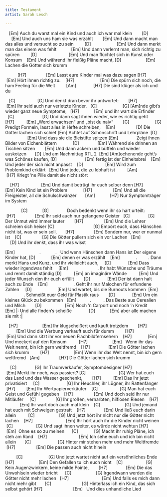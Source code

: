 ```yaml
---
title: Testament
artist: Sarah Lesch

---
```



    [Em]
Auch du warst mal ein Kind und auch ich war mal klein
        [D]                [Em]
Und auch uns ham sie was erzählt
        [Em]
Und dann macht man das alles und versucht so zu sein
         [D]                     [Em]
Und dann merkt man das einem was fehlt
            [Em]
Und dann verlernt man, sich richtig zu spüren
         [D]                          [Em]
Und man flüchtet sich in Kunst oder Konsum
    [Em]
Und während ihr fleißig Pläne macht,
[D]                    [Em]
Lachen die Götter sich krumm

           [H7]                [Em]
Lasst eure Kinder mal was dazu sagen
[H7]              [Em]
Hört ihnen richtig zu.
    [H7]                     [Em]
Die spürn sich noch, die ham Feeling für die Welt
         [Am]              [H7]
Die sind klüger als ich und du

    [C]                  [G]
Und denkt dran bevor ihr antwortet:
        [H7]                [Em]
Ihr seid auch nur verletzte Kinder.
   [C]                     [G]
[Am]nde gibt’s wieder ganz neue Symptome,
   [H7]            [Em]
und ihr wart die Erfinder
         [C]                       [G]
Und dann sagt ihnen wieder, wie es richtig geht
       [H7]          [Em]
„Werd erwachsen“ und „bist du naiv“
        [C]                     [G]
Predigt Formeln, lasst alles in Hefte schreiben,
    [Em]                 [D]
Die Götter lachen sich schief
[Em]
Achtet auf Schönschrift und Lehrpläne
  [D]                       [Em]
Und dass sie die Bleistifte spitzen
[Em]              
Zeigt ihnen Bilder von Eichenblättern 
             [D]               [Em]
Während sie drinnen an Tischen sitzen
        [Em]
Und dann ackern und büffeln und wieder auskotzen
       [D]
Und am Nachmittag RTL 2
  [Em]
[Am]ochenende geht’s was Schönes kaufen, 
[D]                       [Em]
fertig ist der Einheitsbrei
    [Em]
Und jeder der sich nicht anpasst
    [D]                  [Em]
Wird zum Problemkind erklärt
   [Em]
Und jede, die zu lebhaft ist
          [Am]                    [H7]
Kriegt ‘ne Pille damit sie nicht stört

     [H7]                  [Em]
Und damit betrügt ihr euch selber denn
[H7]               [Em]
Kein Kind ist ein Problem
             [H7]                 [Em]
Und all die Freigeister, all die Schulschwänzer
       [Am]            [H7]
Nur Symptomträger im System


              [C]            [G]               
Doch bedenkt wenn ihr so hart urteilt:
        [H7]                [Em]
Ihr seid auch nur gefangene Geister
   [C]               [G]
Der Unmut wird immer lauter 
        [H7]                 [Em]
Und die Lehrer schreien sich heiser
[C]                                [G]
Empört euch, dass Hänschen nicht ist, was er sein soll,
       [H7]                [Em] 
Sondern nur, wer er nunmal ist
    [C]                 [G]
Die Götter pullern sich ein vor Lachen
   [Em]                     [D]
Und ihr denkt, dass ihr was wisst

 
[Em]                    .            .  
Und wenn Hänschen dann Hans ist Der eigene Kinder hat, 
[D]             [Em]
denen er was erzählt 
    [Em]             .         .
Dann merkt Hans und Kunz, und ihr vielleicht auch,
     [D]              [Em]
Dass wieder irgendwas fehlt 
     [Em]                        .
Ihr habt Wünsche und Träume und rennt damit ständig 
[D]          [Em]
an imaginäre Wände
          [Em]
Und jeder Wunsch den ihr euch erfüllt 
        [D]              [Em]
Der ist dann halt auch zu Ende
    [Em]                     .
Geht ihr nur Malochen für erfundene Zahlen
     [D]                     [Em]
Und wartet, bis die Burnouts kommen
  [Em]                  .
Schmeißt euer Geld für Plastik raus
        [D]              [Em]
Um ein kleines Glück zu bekommen
   [Em]           .          .
Das Beste aus Cerealien und Milch
        [D]                   [Em]
Noch ‘n Carport und noch ‘n Kredit
       [Em]
|: Und alle finden‘s scheiße        
      [D]            [Em]
 aber alle machen sie mit :|         

    [H7]                    [Em]
Ihr klugscheißert und kauft trotzdem
        [H7]                      [Em]
Und die Werbung verkauft euch für dumm
         [H7]                [Em]
Und dann sitzt ihr vor neuen Flachbildfernsehern
    [H7]             [Em]
Und meckert auf den Konsum
          [H7]                    [Em]   
Wenn ihr das Welt nennt, bin ich gern weltfremd
    [H7]               [Em]
Die Götter lachen sich krumm
         [H7]                    [Em]
Wenn ihr das Welt nennt, bin ich gern weltfremd
   [Am]                [H7]
Die Götter lachen sich krumm


     [C]               [G]
Ihr Traumverkäufer, Symptomdesigner
[H7]                    [Em]
Merkt ihr noch, was passiert? 
[C]                           [G]
Wer hat euch das Land und das Wasser geschenkt, 
        [H7]          [Em]
Das ihr jetzt privatisiert
     [C]                      [G]
Ihr Heuchler, ihr Lügner, ihr Rattenfänger 
    [H7]         [Em]
Ihr Wertpapierverkäufer
    [C]                  [G]
Man hat euch Geist und Gefühl gegeben 
    [H7]                 [Em]
Und doch seid ihr nur Mitläufer 
     [C]                [G]
Ihr großen, vernarbten, hilflosen Riesen 
    [H7]               [Em]
Ihr wart doch auch mal klein
    [C]                    [G]
Und jemand hat euch mit Schweigen gestraft 
    [H7]               [Em]
Und ließ euch darin allein 
          [C]                    [G]
Und jetzt hört ihr nicht nur die Götter nicht lachen 
    [H7]                           [Em]
Ihr hört auch ihr die Kinder nicht weinen
    [C]                   [G]
Und sagt ihnen weiter, es würde nicht wehtun
[H7]            [Em]
  Ohne es so zu meinen
      [C]             [G]
Macht ihr ruhig Pläne, ich steh am Rand 
    [H7]                          [Em]
Ich sehe euch und ich bin nicht allein 
       [C]                      [G]
Hinter mir stehen mehr und mehr Weltfremde 
    [H7]                 [Em]
Die passen auch nicht hinein 

          [C]                     [G]
Und jetzt wartet nicht auf ein versöhnliches Ende 
 [H7]                    [Em]
Den Gefallen tu ich euch nicht 
    [C]                   [G]
Kein Augenzwinkern, keine milde Pointe,
        [H7]               [Em]
Die das Unwohlsein wieder bricht
      [C]                    [G]
Irgendwann werden die Götter nicht mehr lachen 
   [H7]                           [Em]
Und falls es mich dann nicht mehr gibt 
       [C]                         [G]
Hinterlass ich ein Kind, das sich selbst gehört
[H7]                         [Em]
   Und dies unhandliche Lied
   


